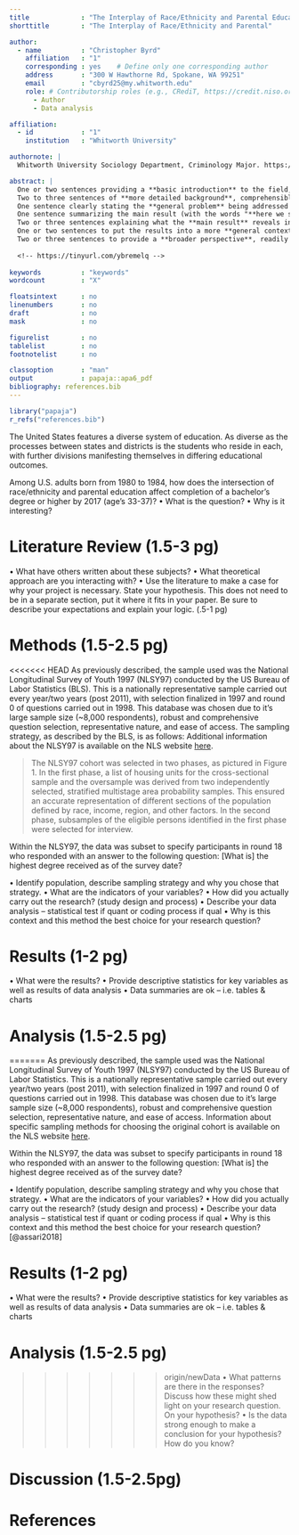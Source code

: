 ```yaml
---
title             : "The Interplay of Race/Ethnicity and Parental Education in College Completion: A Cohort Analysis"
shorttitle        : "The Interplay of Race/Ethnicity and Parental"

author: 
  - name          : "Christopher Byrd"
    affiliation   : "1"
    corresponding : yes    # Define only one corresponding author
    address       : "300 W Hawthorne Rd, Spokane, WA 99251"
    email         : "cbyrd25@my.whitworth.edu"
    role: # Contributorship roles (e.g., CRediT, https://credit.niso.org/)
      - Author
      - Data analysis

affiliation:
  - id            : "1"
    institution   : "Whitworth University"

authornote: |
  Whitworth University Sociology Department, Criminology Major. https://orcid.org/0009-0004-0100-0798

abstract: |
  One or two sentences providing a **basic introduction** to the field,  comprehensible to a scientist in any discipline.
  Two to three sentences of **more detailed background**, comprehensible  to scientists in related disciplines.
  One sentence clearly stating the **general problem** being addressed by  this particular study.
  One sentence summarizing the main result (with the words "**here we show**" or their equivalent).
  Two or three sentences explaining what the **main result** reveals in direct comparison to what was thought to be the case previously, or how the  main result adds to previous knowledge.
  One or two sentences to put the results into a more **general context**.
  Two or three sentences to provide a **broader perspective**, readily comprehensible to a scientist in any discipline.
  
  <!-- https://tinyurl.com/ybremelq -->
  
keywords          : "keywords"
wordcount         : "X"

floatsintext      : no
linenumbers       : no
draft             : no
mask              : no

figurelist        : no
tablelist         : no
footnotelist      : no

classoption       : "man"
output            : papaja::apa6_pdf
bibliography: references.bib
---
```


```r
library("papaja")
r_refs("references.bib")
```

The United States features a diverse system of education. As diverse as the processes between states and districts is the students who reside in each, with further divisions manifesting themselves in differing educational outcomes.

Among U.S. adults born from 1980 to 1984, how does the intersection of race/ethnicity and parental education affect completion of a bachelor’s degree or higher by 2017 (age's 33-37)? • What is the question? • Why is it interesting?

# Literature Review (1.5-3 pg)

• What have others written about these subjects? • What theoretical approach are you interacting with? • Use the literature to make a case for why your project is necessary. State your hypothesis. This does not need to be in a separate section, put it where it fits in your paper. Be sure to describe your expectations and explain your logic. (.5-1 pg)

# Methods (1.5-2.5 pg)

<<<<<<< HEAD
As previously described, the sample used was the National Longitudinal Survey of Youth 1997 (NLSY97) conducted by the US Bureau of Labor Statistics (BLS). This is a nationally representative sample carried out every year/two years (post 2011), with selection finalized in 1997 and round 0 of questions carried out in 1998. This database was chosen due to it's large sample size (\~8,000 respondents), robust and comprehensive question selection, representative nature, and ease of access. The sampling strategy, as described by the BLS, is as follows: Additional information about the NLSY97 is available on the NLS website [here](https://www.nlsinfo.org/content/cohorts/nlsy97 "NLS Info website").

> The NLSY97 cohort was selected in two phases, as pictured in Figure 1. In the first phase, a list of housing units for the cross-sectional sample and the oversample was derived from two independently selected, stratified multistage area probability samples. This ensured an accurate representation of different sections of the population defined by race, income, region, and other factors. In the second phase, subsamples of the eligible persons identified in the first phase were selected for interview.

Within the NLSY97, the data was subset to specify participants in round 18 who responded with an answer to the following question: [What is] the highest degree received as of the survey date?

• Identify population, describe sampling strategy and why you chose that strategy. • What are the indicators of your variables? • How did you actually carry out the research? (study design and process) • Describe your data analysis – statistical test if quant or coding process if qual • Why is this context and this method the best choice for your research question?

# Results (1-2 pg)

• What were the results? • Provide descriptive statistics for key variables as well as results of data analysis • Data summaries are ok – i.e. tables & charts

# Analysis (1.5-2.5 pg)

=======
As previously described, the sample used was the National Longitudinal Survey of Youth 1997 (NLSY97) conducted by the US Bureau of Labor Statistics. This is a nationally representative sample carried out every year/two years (post 2011), with selection finalized in 1997 and round 0 of questions carried out in 1998. This database was chosen due to it's large sample size (\~8,000 respondents), robust and comprehensive question selection, representative nature, and ease of access. Information about specific sampling methods for choosing the original cohort is available on the NLS website [here](https://www.nlsinfo.org/content/cohorts/nlsy97 "NLS Info website").

Within the NLSY97, the data was subset to specify participants in round 18 who responded with an answer to the following question: [What is] the highest degree received as of the survey date?

• Identify population, describe sampling strategy and why you chose that strategy. • What are the indicators of your variables? • How did you actually carry out the research? (study design and process) • Describe your data analysis – statistical test if quant or coding process if qual • Why is this context and this method the best choice for your research question? [@assari2018]

# Results (1-2 pg)

• What were the results? • Provide descriptive statistics for key variables as well as results of data analysis • Data summaries are ok – i.e. tables & charts

# Analysis (1.5-2.5 pg)

>>>>>>> origin/newData
• What patterns are there in the responses? Discuss how these might shed light on your research question. On your hypothesis? • Is the data strong enough to make a conclusion for your hypothesis? How do you know?

# Discussion (1.5-2.5pg)

\newpage

# References
